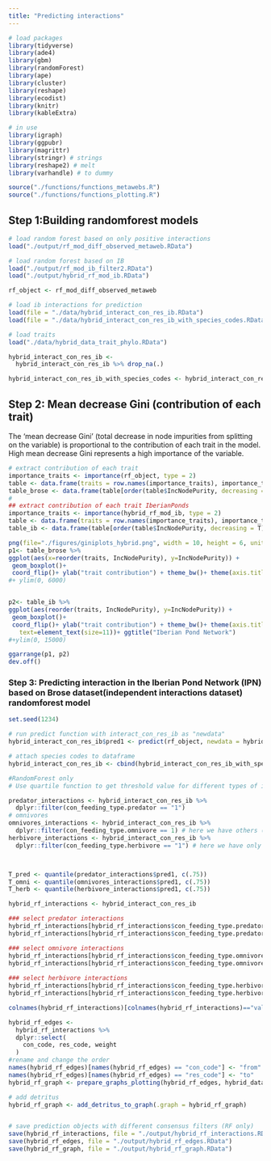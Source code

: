 ```yaml
---
title: "Predicting interactions"
---
```



```r
# load packages
library(tidyverse)
library(ade4)
library(gbm)
library(randomForest)
library(ape)
library(cluster)
library(reshape)
library(ecodist)
library(knitr)
library(kableExtra)

# in use
library(igraph)
library(ggpubr)
library(magrittr)
library(stringr) # strings
library(reshape2) # melt
library(varhandle) # to dummy

source("./functions/functions_metawebs.R")
source("./functions/functions_plotting.R")
```

## Step 1:Building randomforest models
```r
# load random forest based on only positive interactions
load("./output/rf_mod_diff_observed_metaweb.RData")

# load random forest based on IB
load("./output/rf_mod_ib_filter2.RData")
load("./output/hybrid_rf_mod_ib.RData")

rf_object <- rf_mod_diff_observed_metaweb

# load ib interactions for prediction
load(file = "./data/hybrid_interact_con_res_ib.RData")
load(file = "./data/hybrid_interact_con_res_ib_with_species_codes.RData")

# load traits
load("./data/hybrid_data_trait_phylo.RData")

hybrid_interact_con_res_ib <-
  hybrid_interact_con_res_ib %>% drop_na(.)

hybrid_interact_con_res_ib_with_species_codes <- hybrid_interact_con_res_ib_with_species_codes %>% drop_na(.)
```

## Step 2: Mean decrease Gini (contribution of each trait)
The ‘mean decrease Gini’ (total decrease in node impurities from splitting on the variable) is proportional to the contribution of each trait in the model. High mean decrease Gini represents a high importance of the variable. 

```r
# extract contribution of each trait
importance_traits <- importance(rf_object, type = 2)
table <- data.frame(traits = row.names(importance_traits), importance_traits, row.names = NULL)
table_brose <- data.frame(table[order(table$IncNodePurity, decreasing = T),], row.names = NULL)
#
## extract contribution of each trait IberianPonds
importance_traits <- importance(hybrid_rf_mod_ib, type = 2)
table <- data.frame(traits = row.names(importance_traits), importance_traits, row.names = NULL)
table_ib <- data.frame(table[order(table$IncNodePurity, decreasing = T),], row.names = NULL)
```


```r
png(file="./figures/giniplots_hybrid.png", width = 10, height = 6, units = 'in', res= 300)
p1<- table_brose %>%
ggplot(aes(x=reorder(traits, IncNodePurity), y=IncNodePurity)) +
 geom_boxplot()+
 coord_flip()+ ylab("trait contribution") + theme_bw()+ theme(axis.title.y=element_blank(), text=element_text(size=11))+ ggtitle("Training dataset")
#+ ylim(0, 6000)


p2<- table_ib %>%
ggplot(aes(reorder(traits, IncNodePurity), y=IncNodePurity)) +
 geom_boxplot()+
 coord_flip()+ ylab("trait contribution") + theme_bw()+ theme(axis.title.y=element_blank(),
   text=element_text(size=11))+ ggtitle("Iberian Pond Network")
#+ylim(0, 15000)

ggarrange(p1, p2)
dev.off()
```


### Step 3: Predicting interaction in the Iberian Pond Network (IPN) based on Brose dataset(independent interactions dataset) randomforest model
```r
set.seed(1234)

# run predict function with interact_con_res_ib as "newdata"
hybrid_interact_con_res_ib$pred1 <- predict(rf_object, newdata = hybrid_interact_con_res_ib, predict.all = FALSE)

# attach species codes to dataframe
hybrid_interact_con_res_ib <- cbind(hybrid_interact_con_res_ib_with_species_codes[, 1:2], hybrid_interact_con_res_ib)
```


```r
#RandomForest only
# Use quartile function to get threshold value for different types of interaction 

predator_interactions <- hybrid_interact_con_res_ib %>%
  dplyr::filter(con_feeding_type.predator == "1")
# omnivores
omnivores_interactions <- hybrid_interact_con_res_ib %>%
  dplyr::filter(con_feeding_type.omnivore == 1) # here we have others (herbivore, omnivore, detritivore) except predators
herbivore_interactions <- hybrid_interact_con_res_ib %>%
  dplyr::filter(con_feeding_type.herbivore == "1") # here we have only herbivores



T_pred <- quantile(predator_interactions$pred1, c(.75))
T_omni <- quantile(omnivores_interactions$pred1, c(.75))
T_herb <- quantile(herbivore_interactions$pred1, c(.75))

hybrid_rf_interactions <- hybrid_interact_con_res_ib

### select predator interactions
hybrid_rf_interactions[hybrid_rf_interactions$con_feeding_type.predator==1 & hybrid_rf_interactions$pred1 >= T_pred,]$value <- 1
hybrid_rf_interactions[hybrid_rf_interactions$con_feeding_type.predator==1 & hybrid_rf_interactions$pred1 < T_pred,]$value <- 0

### select omnivore interactions
hybrid_rf_interactions[hybrid_rf_interactions$con_feeding_type.omnivore==1 & hybrid_rf_interactions$pred1 >= T_omni,]$value <- 1
hybrid_rf_interactions[hybrid_rf_interactions$con_feeding_type.omnivore==1 & hybrid_rf_interactions$pred1 < T_omni,]$value <- 0
  
### select herbivore interactions
hybrid_rf_interactions[hybrid_rf_interactions$con_feeding_type.herbivore==1 & hybrid_rf_interactions$pred1 >= T_herb,]$value <- 1
hybrid_rf_interactions[hybrid_rf_interactions$con_feeding_type.herbivore==1 & hybrid_rf_interactions$pred1 < T_herb,]$value <- 0

colnames(hybrid_rf_interactions)[colnames(hybrid_rf_interactions)=="value"] <- "weight"

hybrid_rf_edges <-
  hybrid_rf_interactions %>%
  dplyr::select(
    con_code, res_code, weight
  )
#rename and change the order
names(hybrid_rf_edges)[names(hybrid_rf_edges) == "con_code"] <- "from"
names(hybrid_rf_edges)[names(hybrid_rf_edges) == "res_code"] <- "to"
hybrid_rf_graph <- prepare_graphs_plotting(hybrid_rf_edges, hybrid_data_trait_phylo, .column_name = "unique_id")

# add detritus
hybrid_rf_graph <- add_detritus_to_graph(.graph = hybrid_rf_graph)


# save prediction objects with different consensus filters (RF only)
save(hybrid_rf_interactions, file = "./output/hybrid_rf_interactions.RData")
save(hybrid_rf_edges, file = "./output/hybrid_rf_edges.RData")
save(hybrid_rf_graph, file = "./output/hybrid_rf_graph.RData")
```

